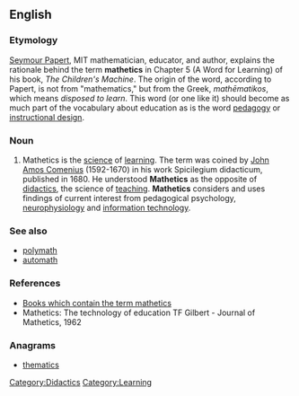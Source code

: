 ==English==
{{rfc|copy/pasted from Wikipedia - needs severe pruning and then moving to lowercase}}
===Etymology===
[[Seymour Papert]], MIT mathematician, educator, and author, explains the rationale behind the term '''mathetics''' in Chapter 5 (A Word for Learning) of his book, ''The Children's Machine''. The origin of the word, according to Papert, is not from "mathematics," but from the Greek, ''mathēmatikos'', which means ''disposed to learn''. This word (or one like it) should become as much part of the vocabulary about education as is the word [[pedagogy]] or [[instructional design]].

===Noun===
{{en-noun|-}}

# Mathetics is the [[science]] of [[learning]]. The term was coined by [[John Amos Comenius]] (1592-1670) in his work Spicilegium didacticum, published in 1680. He understood '''Mathetics''' as the opposite of [[didactics]], the science of [[teaching]]. '''Mathetics''' considers and uses findings of current interest from pedagogical psychology, [[neurophysiology]] and [[information technology]].

===See also===
* [[polymath]]
* [[automath]]

===References===
* [http://books.google.com/books?q=mathetics&num=100&hl=en Books which contain the term mathetics]
* Mathetics: The technology of education TF Gilbert - Journal of Mathetics, 1962

===Anagrams===
* [[thematics#English|thematics]]

[[Category:Didactics]]
[[Category:Learning]]